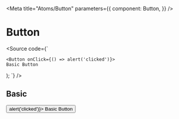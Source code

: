 

<Meta
  title="Atoms/Button"
  parameters={{
    component: Button,
  }}
/>

# Button

<Source code={`
	
	<Button onClick={() => alert('clicked')}>
    Basic Button
  </Button>
);
`} />

<Props of={Button} />

## Basic

<Preview withSource="open">
	<Story name="Basic">
		<Button onClick={() => alert('clicked')}>
      Basic Button
    </Button>
  </Story>
</Preview>
